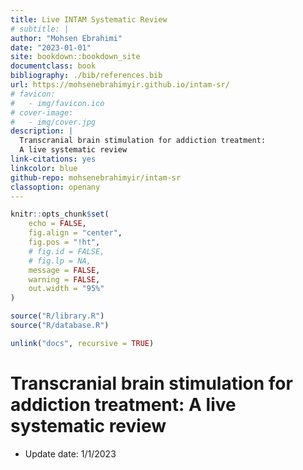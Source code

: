 ```yaml
--- 
title: Live INTAM Systematic Review
# subtitle: |
author: "Mohsen Ebrahimi"
date: "2023-01-01"
site: bookdown::bookdown_site
documentclass: book
bibliography: ./bib/references.bib
url: https://mohsenebrahimyir.github.io/intam-sr/
# favicon: 
#   - img/favicon.ico
# cover-image:
#   - img/cover.jpg
description: |
  Transcranial brain stimulation for addiction treatment:
  A live systematic review
link-citations: yes
linkcolor: blue
github-repo: mohsenebrahimyir/intam-sr
classoption: openany
---
```


```r
knitr::opts_chunk$set(
	echo = FALSE,
	fig.align = "center",
	fig.pos = "!ht",
	# fig.id = FALSE,
	# fig.lp = NA,
	message = FALSE,
	warning = FALSE,
	out.width = "95%"
)
```

```r
source("R/library.R")
source("R/database.R")

unlink("docs", recursive = TRUE)
```

# Transcranial brain stimulation for addiction treatment: A live systematic review {-}

- Update date: 1/1/2023


